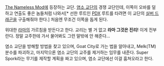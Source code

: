 [[The Nameless Mod]]에 등장하는 교단. [[염소 교단]]의 경쟁 교단인데, 이쪽이 오바를 덜 하고 연출도 좋은 놈들처럼 나와서[* 선한 루트인 [[PDX]] 루트를 타려면 이 교단의 [[실버 드래곤]]을 구출해줘야 한다.] 처음엔 무조건 이쪽을 돕게 된다.

위대한 [[라마]]의 가르침을 받든다고 한다. 교리는 별 거 없고 '''라마 그것은 진리!''' 이게 전부란다. 정말 교주한테 가서 물어봐도 그런 말밖에 안 해준다...

염소 교단을 방해할 방법을 찾고 있으며, Goat City로 가는 법을 알아내고, Melk(TM) 분수를 파괴하고, 마지막으론 염소 교단의 교주를 제거하는 임무를 내준다. Super Spork라는 무기를 제작할 계획을 짜고 있으며, 염소 교단에선 이걸 훔쳐오라고 한다.
